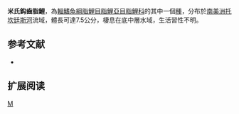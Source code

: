 {{Speciesbox 
| genus = Creagrutus
| species = menezesi
| status = NE
| status_system = IUCN3.1
| authority =  [[Vari|Vari]] & [[Harold|Harold]], 2001
| synonyms = 
}}
'''米氏鈎齒脂鯉'''，為[[輻鰭魚綱|輻鰭魚綱]][[脂鯉目|脂鯉目]][[脂鯉亞目|脂鯉亞目]][[脂鯉科|脂鯉科]]的其中一個[[種|種]]，分布於[[南美洲|南美洲]][[托坎廷斯河|托坎廷斯河]]流域，體長可達7.5公分，棲息在底中層水域，生活習性不明。

==参考文献==
{{refbegin}}
*{{FishBase_species|genus=Creagrutus|species=menezesi|year=2014|month=1}}
{{refend}}

== 扩展阅读 ==
{{refbegin}}
{{wikispecies-inline|Creagrutus menezesi|米氏鈎齒脂鯉}}
{{refend}}
{{Taxonbar|from=Q6421024}}

[[Category:鈎齒脂鯉屬|M]]


{{魚類小作品}}